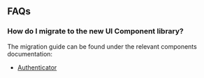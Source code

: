 ## FAQs

### How do I migrate to the new UI Component library?

The migration guide can be found under the relevant components documentation:

* [Authenticator](/ui/auth/authenticator.md#migration)